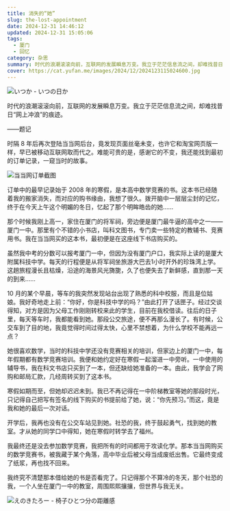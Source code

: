 ```yaml
---
title: 消失的“她”
slug: the-lost-appointment
date: 2024-12-31 14:46:12
updated: 2024-12-31 15:05:06
tags:
  - 厦门
  - 回忆
category: 杂思
summary: 时代的浪潮滚滚向前，互联网的发展瞬息万变。我立于茫茫信息流之间，却难找昔日“网上冲浪”的痕迹。
cover: https://cat.yufan.me/images/2024/12/2024123115024600.jpg
---
```


![いつか - いつの日か](https://cat.yufan.me/images/2024/12/2024123114275500.jpg)

<MusicPlayer netease={2032635462} />

时代的浪潮滚滚向前，互联网的发展瞬息万变。我立于茫茫信息流之间，却难找昔日“网上冲浪”的痕迹。

——题记

时隔 8 年后再次登陆当当网后台，竟发现页面丝毫未变，也许它和淘宝网页版一样，早已被移动互联网取而代之。难能可贵的是，感谢它的不变，我还能找到最初的订单记录，一窥当时的故事。

![当当网订单截图](https://cat.yufan.me/images/2024/12/2024123104060033.jpg)

订单中的最早记录始于 2008 年的寒假，是本高中数学竞赛的书。这本书已经随着我的搬家消失，而对应的购书缘由，我想了很久。拨开脑中一层层尘封的记忆，终于在今天上午这个明媚的冬日，忆起了那个明眸皓齿的她……

那个时候我刚上高一，家住在厦门的将军祠，旁边便是厦门最牛逼的高中之一——厦门一中。那里有个不错的小书店，叫科文图书，专门卖一些特定的教辅书、竞赛用书。我在当当网买的这本书，最初便是在这座线下书店购买的。

虽然我中考的分数可以报考厦门一中，但因为没有厦门户口，我实际上读的是厦大附属科技中学。每天的行程便是从将军祠坐旅游大巴去1小时开外的珍珠湾上学。这趟旅程漫长且枯燥，沿途的海景风光旖旎，久了也便失去了新鲜感，直到那一天的到来……

10 月的某个早晨，等车的我突然发现站台出现了熟悉的科中校服，而且是位姑娘。我好奇地走上前：“你好，你是科技中学的吗？”由此打开了话匣子。经过交谈得知，对方是因为父母工作刚刚转校来此的学生，目前在我校借读。往后的日子里，每天等车时，我都能看到她。那段公交旅途，便不再那么漫长了。有时候，公交车到了目的地，我竟觉得时间过得太快，心里不禁想着，为什么学校不能再远一点？

她很喜欢数学，当时的科技中学还没有竞赛相关的培训，但家边上的厦门一中，每年假期都有数学竞赛培训。我便和她约定好在寒假一起溜进一中旁听。一中使用的辅导书，我在科文书店只买到了一本，但还缺给她准备的一本。由此，我学会了网购和邮局汇款，几经周转买到了这本书。

寒假如期而至，但她却迟迟未到。我已不再记得在一中阶梯教室等她的那段时光，只记得自己把写有签名的线下购买的书提前给了她，说：“你先预习。”而这，竟是我和她的最后一次对话。

开学后，我再也没有在公交车站见到她。社恐的我，终于鼓起勇气，找到她的教室。才从她的同学口中得知，她在寒假时转学去了福州。

我最终还是没去参加数学竞赛，我把所有的时间都用于攻读化学。那本当当网购买的数学竞赛书，被我藏于某个角落，高中毕业后被父母当成废纸出售。它最终变成了纸浆，再也找不回来。

我终究不清楚那本借给她的书是否看完了。只记得那个不算冷的冬天，那个社恐的我，一个人坐在厦门一中的教室，周围熙熙攘攘，但世界与我无关。

![えのきたろー - 椅子ひとつ分の距離感](https://cat.yufan.me/images/2024/12/2024123114292500.jpg)
